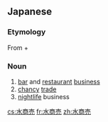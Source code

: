 ==Japanese==
{{ja-kanjitab|みず|しょう|ばい}}

===Etymology===
From {{m|ja|水|sc=Jpan|tr=mizu||water}} + {{m|ja|商売|sc=Jpan|tr=shōbai||business}}

===Noun===
{{ja-noun|みずしょうばい}}
# [[bar]] and [[restaurant]] [[business]]
# [[chancy]] [[trade]]
# [[nightlife]] business

[[cs:水商売]]
[[fr:水商売]]
[[zh:水商売]]